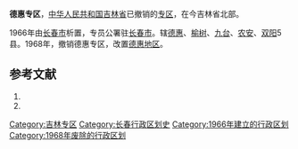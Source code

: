 '''德惠专区'''，[[中华人民共和国|中华人民共和国]][[吉林省|吉林省]]已撤销的[[专区|专区]]，在今吉林省北部。

1966年由[[长春市|长春市]]析置，专员公署驻[[长春市|长春市]]。辖[[德惠县|德惠]]、[[榆树县|榆树]]、[[九台县|九台]]、[[农安县|农安]]、[[双阳县|双阳]]5县。1968年，撤销德惠专区，改置[[德惠地区|德惠地区]]。

== 参考文献 ==
# {{Cite book | author = 戴均良等 | title = 《中国古今地名大词典》 | location = 上海 | publisher = 上海辞书出版社 | date = 2005 | language = zh-hans }}
# {{Cite book | author = 史为乐 | title = 《中华人民共和国政区沿革（1949-2002）》 | location = 北京 | publisher = 人民出版社 | date = 2006 | language = zh-hans }}

{{吉林省历史二级政区|nocat}}

[[Category:吉林专区|Category:吉林专区]]
[[Category:长春行政区划史|Category:长春行政区划史]]
[[Category:1966年建立的行政区划|Category:1966年建立的行政区划]]
[[Category:1968年废除的行政区划|Category:1968年废除的行政区划]]